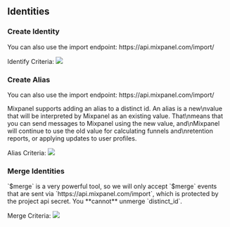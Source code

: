 
## Identities

### Create Identity
<CustomCallout type="info">
    You can also use the import endpoint: https://api.mixpanel.com/import/
</CustomCallout>

Identify Criteria:
<Image src="https://files.readme.io/d0066f0-ID_management_identify_3-HTTP.png" />

### Create Alias
<CustomCallout type="info">
    You can also use the import endpoint: https://api.mixpanel.com/import/
</CustomCallout>

Mixpanel supports adding an alias to a distinct id. An alias is a new\nvalue that will be interpreted by Mixpanel as an existing value. That\nmeans that you can send messages to Mixpanel using the new value, and\nMixpanel will continue to use the old value for calculating funnels and\nretention reports, or applying updates to user profiles.

Alias Criteria:
<Image src="https://files.readme.io/d16f1d3-ID_management_alias_3-HTTP.png" />

### Merge Identities
<CustomCallout type="error" title="Merging identities is irreversible">
    `$merge` is a very powerful tool, so we will only accept `$merge` events that are sent via `https://api.mixpanel.com/import`, which is protected by the project api secret. You **cannot** unmerge `distinct_id`.
</CustomCallout>

Merge Criteria:
<Image src="https://files.readme.io/be66940-merge_.png" />
